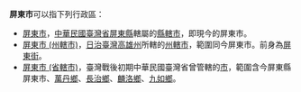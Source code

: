 '''屏東市'''可以指下列行政區：
*[[屏東市|屏東市]]，[[中華民國|中華民國]][[臺灣省|臺灣省]][[屏東縣|屏東縣]]轄屬的[[縣轄市|縣轄市]]，即現今的屏東市。
*[[屏東市_(州轄市)|屏東市 (州轄市)]]，[[臺灣日治時期|日治臺灣]][[高雄州|高雄州]]所轄的[[州轄市|州轄市]]，範圍同今屏東市。前身為[[屏東街|屏東街]]。
*[[屏東市_(省轄市)|屏東市 (省轄市)]]，臺灣戰後初期中華民國臺灣省曾管轄的[[市_(中華民國)|市]]，範圍含今屏東縣屏東市、[[萬丹鄉|萬丹鄉]]、[[長治鄉|長治鄉]]、[[麟洛鄉|麟洛鄉]]、[[九如鄉|九如鄉]]。

{{消歧义|C|Cat=三字臺灣地名消歧義}}